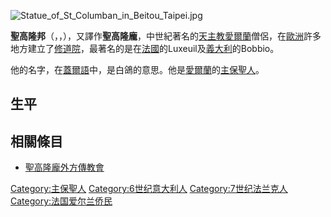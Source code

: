 {{unreferenced|time=2010-06-04T09:38:05+00:00}}
{{expand|time=2010-06-04T09:37:50+00:00}}
{{Otheruses|聖高隆|subject= 愛爾蘭主保聖人|other= 愛爾蘭十二使徒}}

{{Infobox saint
| name            = |聖高隆邦
| image           = Saint Columbanus window at Abbey of Bobbio.jpg
| imagesize       =
| alt             = 聖高隆邦
| caption         =  聖高隆邦彩色玻璃窗
| titles          =
| birth_date      = 540
| birth_place     = 
| death_date      = 615
| death_place     = [[倫巴底王國|倫巴底王國]]
| venerated_in    = [[天主教會|天主教會]]<br>[[東正教|東正教]]
| beatified_date  =
| beatified_place =
| beatified_by    =
| canonized_date  =
| canonized_place =
| canonized_by    =
| major_shrine    =
| feast_day       = 11月21日，11月23日
| attributes      =
| patronage       = 摩托車騎士
}}
[[File:Statue_of_St_Columban_in_Beitou_Taipei.jpg|thumb]]
{{Location map+|France|relief=1|places={{Location map~ | France
    | label = [[聖馬洛|聖馬洛]]
    | lat_deg = 48.6481
    | lon_deg = -2.0075 }}
  {{Location map~ | France
    | label = Luxeuil
    | lat_deg = 47.4859
    | lon_deg = 6.2253 }}
  {{Location map~ | France
    | label = [[蘇瓦松|蘇瓦松]]
    | lat_deg = 49.3817
    | lon_deg = 3.3236 }}
  {{Location map~ | France
    | label = [[南特|南特]]
    | lat_deg = 47.2181
    | lon_deg = -1.5528 }}
|caption=聖高隆邦在法蘭克高盧的足跡
}}

'''聖高隆邦'''（{{lang-en|Saint Columbanus}}，{{lang-ga|Columban}}，{{bd|540年||615年|11月23日}}），又譯作'''聖高隆龐'''，中世紀著名的[[天主教|天主教]][[愛爾蘭|愛爾蘭]]僧侶，在[[歐洲|歐洲]]許多地方建立了[[修道院|修道院]]，最著名的是在[[法國|法國]]的Luxeuil及[[義大利|義大利]]的Bobbio。

他的名字，在[[蓋爾語|蓋爾語]]中，是白鴿的意思。他是[[愛爾蘭|愛爾蘭]]的[[主保聖人|主保聖人]]。{{Location map+|Alps|relief=Y|default_width=300|places={{Location map~ | Alps
    | label = [[圖根|圖根]]
    | lat_deg = 47.2011
    | lon_deg = 8.94103 }}
  {{Location map~ | Alps
    | label = [[布雷根茲|布雷根茲]]
    | lat_deg = 47.50343
    | lon_deg = 9.74732 }}
  {{Location map~ | Alps
    | label = [[米蘭|米蘭]]
    | lat_deg = 45.46427    
    | lon_deg = 9.18951 }}
  {{Location map~ | Alps
    | label = [[博比奧|博比奧]]
    | lat_deg = 44.7716    
    | lon_deg = 9.38641 }}|caption=聖高隆邦在阿爾卑斯和義大利的足跡}}

== 生平 ==

== 相關條目 ==
* [[聖高隆龐外方傳教會|聖高隆龐外方傳教會]]

{{Authority control}}
[[Category:主保聖人|Category:主保聖人]]
[[Category:6世纪意大利人|Category:6世纪意大利人]]
[[Category:7世纪法兰克人|Category:7世纪法兰克人]]
[[Category:法国爱尔兰侨民|Category:法国爱尔兰侨民]]